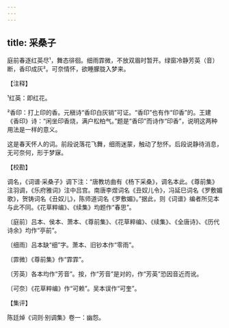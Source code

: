 ```yaml
---
---
---
```

title: 采桑子
---







庭前春逐红英尽¹，舞态徘徊。细雨霏微，不放双眉时暂开。绿窗冷静芳英（音）断，香印成灰²。可奈情怀，欲睡朦胧入梦来。

【注释】

¹红英：即红花。

²香印：打上印的香。元稹诗“香印白灰销”可证。“香印”也有作“印香”的。王建《香印》诗：“闲坐印香烧，满户松柏气。”题是“香印”而诗作“印香”，说明这两种用法是一样的意义。

这是春天怀人的词。前段说落花飞舞，细雨迷蒙，触动了愁怀。后段说静待消息，无可奈何，形于梦寐。

【校勘】

调名，《词谱·采桑子》调下注：“唐教坊曲有《杨下采桑》，调名本此。《尊前集》注羽调，《乐府雅词》注中吕宫。南唐李煜词名《丑奴儿令》，冯延巳词名《罗敷媚歌》，贺铸词名《丑奴儿》，陈师道词名《罗敷媚》。”据此，则《词谱》编者所见本与此不同。《花草粹编》、《续集》均题作“春思”。

〔庭前〕吕本、侯本、萧本、《尊前集》、《花草粹编》、《续集》、《全唐诗》、《历代诗余》均作“亭前”。

〔细雨〕吕本缺“细”字。萧本、旧钞本作“零雨”。

〔霏微〕《尊前集》作“霏霏”。

〔芳英〕各本均作“芳音”。按，作“芳音”是对的，作“芳英”恐因音近而讹。

〔可奈〕《花草粹编》作“可赖”。吴本误作“可奎”。

【集评】

陈廷焯《词则·别调集》卷一：幽怨。
